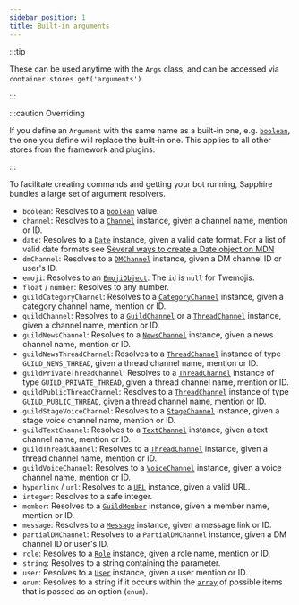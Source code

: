 ```yaml
---
sidebar_position: 1
title: Built-in arguments
---
```


:::tip

These can be used anytime with the `Args` class, and can be accessed via `container.stores.get('arguments')`.

:::

:::caution Overriding

If you define an `Argument` with the same name as a built-in one, e.g. [`boolean`][boolean], the one you define will
replace the built-in one. This applies to all other stores from the framework and plugins.

:::

To facilitate creating commands and getting your bot running, Sapphire bundles a large set of argument resolvers.

- `boolean`: Resolves to a [`boolean`][boolean] value.
- `channel`: Resolves to a [`Channel`][channel] instance, given a channel name, mention or ID.
- `date`: Resolves to a [`Date`][date] instance, given a valid date format. For a list of valid date formats see
  [Several ways to create a Date object on MDN][mdn-date]
- `dmChannel`: Resolves to a [`DMChannel`][dmchannel] instance, given a DM channel ID or user's ID.
- `emoji`: Resolves to an [`EmojiObject`][emojiobject]. The `id` is `null` for Twemojis.
- `float` / `number`: Resolves to any number.
- `guildCategoryChannel`: Resolves to a [`CategoryChannel`][categorychannel] instance, given a category channel name,
  mention or ID.
- `guildChannel`: Resolves to a [`GuildChannel`][guildchannel] or a [`ThreadChannel`][threadchannel] instance, given a
  channel name, mention or ID.
- `guildNewsChannel`: Resolves to a [`NewsChannel`][newschannel] instance, given a news channel name, mention or ID.
- `guildNewsThreadChannel`: Resolves to a [`ThreadChannel`][threadchannel] instance of type `GUILD_NEWS_THREAD`, given a
  thread channel name, mention or ID.
- `guildPrivateThreadChannel`: Resolves to a [`ThreadChannel`][threadchannel] instance of type `GUILD_PRIVATE_THREAD`,
  given a thread channel name, mention or ID.
- `guildPublicThreadChannel`: Resolves to a [`ThreadChannel`][threadchannel] instance of type `GUILD_PUBLIC_THREAD`,
  given a thread channel name, mention or ID.
- `guildStageVoiceChannel`: Resolves to a [`StageChannel`][stagechannel] instance, given a stage voice channel name,
  mention or ID.
- `guildTextChannel`: Resolves to a [`TextChannel`][textchannel] instance, given a text channel name, mention or ID.
- `guildThreadChannel`: Resolves to a [`ThreadChannel`][threadchannel] instance, given a thread channel name, mention or
  ID.
- `guildVoiceChannel`: Resolves to a [`VoiceChannel`][voicechannel] instance, given a voice channel name, mention or ID.
- `hyperlink` / `url`: Resolves to a [`URL`][url] instance, given a valid URL.
- `integer`: Resolves to a safe integer.
- `member`: Resolves to a [`GuildMember`][guildmember] instance, given a member name, mention or ID.
- `message`: Resolves to a [`Message`][message] instance, given a message link or ID.
- `partialDMChannel`: Resolves to a `PartialDMChannel` instance, given a DM channel ID or user's ID.
- `role`: Resolves to a [`Role`][role] instance, given a role name, mention or ID.
- `string`: Resolves to a string containing the parameter.
- `user`: Resolves to a [`User`][user] instance, given a user mention or ID.
- `enum`: Resolves to a string if it occurs within the [`array`][array] of possible items that is passed as an option
  (`enum`).

[array]: https://developer.mozilla.org/en-US/docs/Web/JavaScript/Reference/Global_Objects/Array
[boolean]: https://developer.mozilla.org/en-US/docs/Web/JavaScript/Reference/Global_Objects/Boolean
[categorychannel]: https://discord.js.org/#/docs/main/v13/class/CategoryChannel
[channel]: https://discord.js.org/#/docs/main/v13/class/Channel
[date]: https://developer.mozilla.org/en-US/docs/Web/JavaScript/Reference/Global_Objects/Date
[dmchannel]: https://discord.js.org/#/docs/main/v13/class/DMChannel
[guildchannel]: https://discord.js.org/#/docs/main/v13/class/GuildChannel
[emojiobject]: ../../Documentation/api-framework/interfaces/Resolvers.EmojiObject
[guildmember]: https://discord.js.org/#/docs/main/v13/class/GuildMember
[mdn-date]:
  https://developer.mozilla.org/en-US/docs/Web/JavaScript/Reference/Global_Objects/Date#several_ways_to_create_a_date_object
[message]: https://discord.js.org/#/docs/main/v13/class/Message
[newschannel]: https://discord.js.org/#/docs/main/v13/class/NewsChannel
[role]: https://discord.js.org/#/docs/main/v13/class/Role
[stagechannel]: https://discord.js.org/#/docs/main/v13/class/StageChannel
[textchannel]: https://discord.js.org/#/docs/main/v13/class/TextChannel
[threadchannel]: https://discord.js.org/#/docs/main/v13/class/ThreadChannel
[url]: https://nodejs.org/api/url.html
[user]: https://discord.js.org/#/docs/main/v13/class/User
[voicechannel]: https://discord.js.org/#/docs/main/v13/class/VoiceChannel
